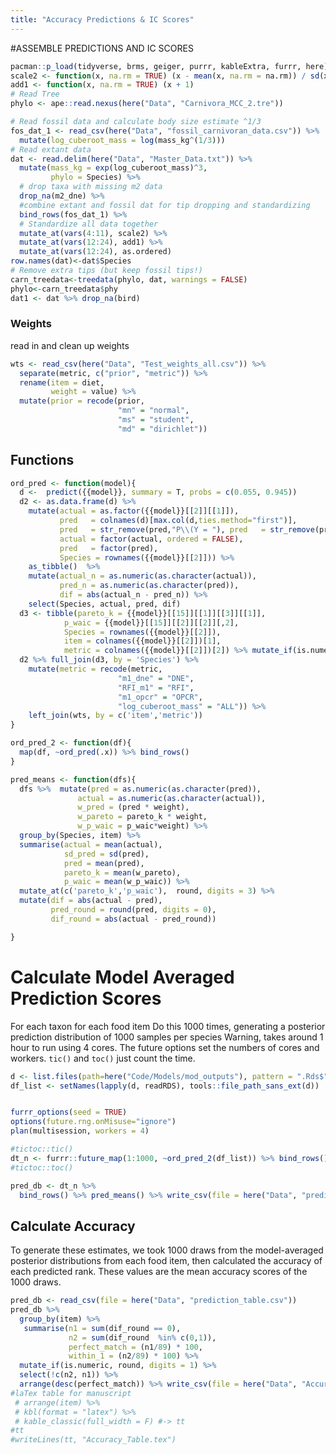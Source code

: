 ```yaml
---
title: "Accuracy Predictions & IC Scores"
---
```


#ASSEMBLE PREDICTIONS AND IC SCORES

```r
pacman::p_load(tidyverse, brms, geiger, purrr, kableExtra, furrr, here)
scale2 <- function(x, na.rm = TRUE) (x - mean(x, na.rm = na.rm)) / sd(x, na.rm)
add1 <- function(x, na.rm = TRUE) (x + 1)
# Read Tree
phylo <- ape::read.nexus(here("Data", "Carnivora_MCC_2.tre"))

# Read fossil data and calculate body size estimate ^1/3
fos_dat_1 <- read_csv(here("Data", "fossil_carnivoran_data.csv")) %>% 
  mutate(log_cuberoot_mass = log(mass_kg^(1/3)))
# Read extant data
dat <- read.delim(here("Data", "Master_Data.txt")) %>% 
  mutate(mass_kg = exp(log_cuberoot_mass)^3,
         phylo = Species) %>% 
  # drop taxa with missing m2 data
  drop_na(m2_dne) %>% 
  #combine extant and fossil dat for tip dropping and standardizing
  bind_rows(fos_dat_1) %>% 
  # Standardize all data together
  mutate_at(vars(4:11), scale2) %>% 
  mutate_at(vars(12:24), add1) %>% 
  mutate_at(vars(12:24), as.ordered) 
row.names(dat)<-dat$Species
# Remove extra tips (but keep fossil tips!)
carn_treedata<-treedata(phylo, dat, warnings = FALSE)
phylo<-carn_treedata$phy
dat1 <- dat %>% drop_na(bird)
```


### Weights
read in and clean up weights 
```r
wts <- read_csv(here("Data", "Test_weights_all.csv")) %>% 
  separate(metric, c("prior", "metric")) %>% 
  rename(item = diet,
         weight = value) %>% 
  mutate(prior = recode(prior,
                        "mn" = "normal",
                        "ms" = "student",
                        "md" = "dirichlet"))
```



## Functions  
```r
ord_pred <- function(model){
  d <-  predict({{model}}, summary = T, probs = c(0.055, 0.945))
  d2 <- as.data.frame(d) %>% 
    mutate(actual = as.factor({{model}}[[2]][[1]]), 
           pred   = colnames(d)[max.col(d,ties.method="first")], 
           pred   = str_remove(pred,"P\\(Y = "), pred   = str_remove(pred,"\\)"), 
           actual = factor(actual, ordered = FALSE), 
           pred   = factor(pred), 
           Species = rownames({{model}}[[2]])) %>% 
    as_tibble()  %>% 
    mutate(actual_n = as.numeric(as.character(actual)),
           pred_n = as.numeric(as.character(pred)),
           dif = abs(actual_n - pred_n)) %>%
    select(Species, actual, pred, dif)
  d3 <- tibble(pareto_k = {{model}}[[15]][[1]][[3]][[1]],
            p_waic = {{model}}[[15]][[2]][[2]][,2],
            Species = rownames({{model}}[[2]]),
            item = colnames({{model}}[[2]])[1],
            metric = colnames({{model}}[[2]])[2]) %>% mutate_if(is.numeric, round, digits = 3)
  d2 %>% full_join(d3, by = 'Species') %>%  
    mutate(metric = recode(metric, 
                        "m1_dne" = "DNE",
                        "RFI_m1" = "RFI",
                        "m1_opcr" = "OPCR",
                        "log_cuberoot_mass" = "ALL")) %>% 
    left_join(wts, by = c('item','metric'))
}

ord_pred_2 <- function(df){
  map(df, ~ord_pred(.x)) %>% bind_rows()
}

pred_means <- function(dfs){
  dfs %>%  mutate(pred = as.numeric(as.character(pred)),
               actual = as.numeric(as.character(actual)),
               w_pred = (pred * weight),
               w_pareto = pareto_k * weight,
               w_p_waic = p_waic*weight) %>% 
  group_by(Species, item) %>% 
  summarise(actual = mean(actual),
            sd_pred = sd(pred),
            pred = mean(pred),
            pareto_k = mean(w_pareto),
            p_waic = mean(w_p_waic)) %>% 
  mutate_at(c('pareto_k','p_waic'),  round, digits = 3) %>% 
  mutate(dif = abs(actual - pred),
         pred_round = round(pred, digits = 0),
         dif_round = abs(actual - pred_round))

}
```


# Calculate Model Averaged Prediction Scores
For each taxon for each food item
Do this 1000 times, generating a posterior prediction distribution of 1000 samples per species
Warning, takes around 1 hour to run using 4 cores. The future options set the numbers of cores and workers. 
`tic()` and `toc()` just count the time. 
```r
d <- list.files(path=here("Code/Models/mod_outputs"), pattern = ".Rds$", full.names = TRUE) 
df_list <- setNames(lapply(d, readRDS), tools::file_path_sans_ext(d))


furrr_options(seed = TRUE)
options(future.rng.onMisuse="ignore")
plan(multisession, workers = 4)

#tictoc::tic()
dt_n <- furrr::future_map(1:1000, ~ord_pred_2(df_list)) %>% bind_rows() 
#tictoc::toc()

pred_db <- dt_n %>% 
  bind_rows() %>% pred_means() %>% write_csv(file = here("Data", "prediction_table.csv"))
```


## Calculate Accuracy

To generate these estimates, we took 1000 draws from the model-averaged posterior distributions from each food item, then calculated the accuracy of each predicted rank. These values are the mean accuracy scores of the 1000 draws.
```r
pred_db <- read_csv(file = here("Data", "prediction_table.csv"))
pred_db %>% 
  group_by(item) %>% 
   summarise(n1 = sum(dif_round == 0),
             n2 = sum(dif_round  %in% c(0,1)),
             perfect_match = (n1/89) * 100,
             within_1 = (n2/89) * 100) %>% 
  mutate_if(is.numeric, round, digits = 1) %>% 
  select(!c(n2, n1)) %>% 
  arrange(desc(perfect_match)) %>% write_csv(file = here("Data", "Accuracy_Table.csv")) #%>% 
#laTex table for manuscript
 # arrange(item) %>% 
 # kbl(format = "latex") %>% 
 # kable_classic(full_width = F) #-> tt
#tt
#writeLines(tt, "Accuracy_Table.tex")
```
